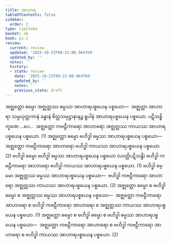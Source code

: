 ```yaml
---
title: အာဟာရ
tableOfContents: false
sidebar:
  order: 2
type: tipitaka
basket: ab
book: p1-2
review:
  current: review
  updated: '2025-10-23T09:21:00.964769'
  updated_by: ''
  notes: ''
  history:
  - state: review
    date: '2025-10-23T09:21:00.964769'
    updated_by: ''
    notes: ''
    previous_state: draft
---
```



<ReviewStatus review={frontmatter.review} showDetails={true} />

<HypothesisAnnotation frontmatter={frontmatter} />

<DynamicBreadcrumb />

<Division number="43" book="p1-2" e="ch" v="37" p="448">

<Paragraph number="2841" book="p1-2">
အဇ္ဈတ္တော ဓမ္မော အဇ္ဈတ္တဿ ဓမ္မဿ အာဟာရပစ္စယေန ပစ္စယော—  အဇ္ဈတ္တာ အာဟာရာ သမ္ပယုတ္တကာနံ ခန္ဓာနံ စိတ္တသမုဋ္ဌာနာနဉ္စ ရူပါနံ အာဟာရပစ္စယေန ပစ္စယော. ပဋိသန္ဓိက္ခဏေ …ပေ…  အဇ္ဈတ္တော ကဗဠီကာရော အာဟာရော အဇ္ဈတ္တဿ ကာယဿ အာဟာရပစ္စယေန ပစ္စယော. (1)
</Paragraph>

<Paragraph number="2842" book="p1-2">
အဇ္ဈတ္တော ဓမ္မော ဗဟိဒ္ဓါ ဓမ္မဿ အာဟာရပစ္စယေန ပစ္စယော—  အဇ္ဈတ္တော ကဗဠီကာရော အာဟာရော ဗဟိဒ္ဓါ ကာယဿ အာဟာရပစ္စယေန ပစ္စယော. (2)
</Paragraph>

<Paragraph number="2843" book="p1-2">
ဗဟိဒ္ဓါ ဓမ္မော ဗဟိဒ္ဓါ ဓမ္မဿ အာဟာရပစ္စယေန ပစ္စယော (ပဝတ္တိပဋိသန္ဓိ) ဗဟိဒ္ဓါ ကဗဠီကာရော အာဟာရော ဗဟိဒ္ဓါ ကာယဿ အာဟာရပစ္စယေန ပစ္စယော. (1)
</Paragraph>

<Paragraph number="2844" book="p1-2">
ဗဟိဒ္ဓါ ဓမ္မော အဇ္ဈတ္တဿ ဓမ္မဿ အာဟာရပစ္စယေန ပစ္စယော—  ဗဟိဒ္ဓါ ကဗဠီကာရော အာဟာရော အဇ္ဈတ္တဿ ကာယဿ အာဟာရပစ္စယေန ပစ္စယော. (2)
</Paragraph>

</Division>
<Division number="44" book="p1-2" e="ch" v="37" p="449">

<Paragraph number="2845" book="p1-2">
အဇ္ဈတ္တော ဓမ္မော စ ဗဟိဒ္ဓါ ဓမ္မော စ အဇ္ဈတ္တဿ ဓမ္မဿ အာဟာရပစ္စယေန ပစ္စယော—  အဇ္ဈတ္တော ကဗဠီကာရော အာဟာရော စ ဗဟိဒ္ဓါ ကဗဠီကာရော အာဟာရော စ အဇ္ဈတ္တဿ ကာယဿ အာဟာရပစ္စယေန ပစ္စယော. (1)
</Paragraph>

<Paragraph number="2846" book="p1-2">
အဇ္ဈတ္တော ဓမ္မော စ ဗဟိဒ္ဓါ ဓမ္မော စ ဗဟိဒ္ဓါ ဓမ္မဿ အာဟာရပစ္စယေန ပစ္စယော—  အဇ္ဈတ္တော ကဗဠီကာရော အာဟာရော စ ဗဟိဒ္ဓါ ကဗဠီကာရော အာဟာရော စ ဗဟိဒ္ဓါ ကာယဿ အာဟာရပစ္စယေန ပစ္စယော. (2)
</Paragraph>
</Division>
